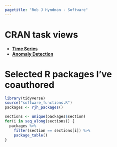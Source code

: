 ```yaml
---
pagetitle: "Rob J Hyndman - Software"
---
```


# CRAN task views

* [**Time Series**](https://cran.r-project.org/view=TimeSeries)
* [**Anomaly Detection**](https://github.com/pridiltal/ctv-AnomalyDetection)

# Selected R packages I've coauthored

```r
library(tidyverse)
source("software_functions.R")
packages <- rjh_packages()
```

```r
sections <- unique(packages$section)
for(i in seq_along(sections)) {
  packages %>%
    filter(section == sections[i]) %>%
    package_table()
}
```
